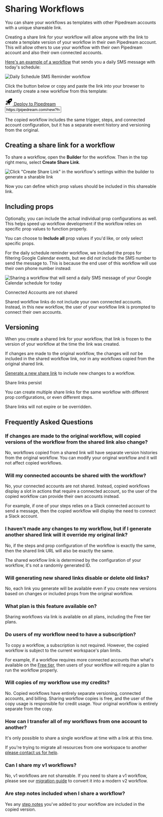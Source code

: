
# Sharing Workflows

You can share your workflows as templates with other Pipedream accounts with a unique shareable link.

Creating a share link for your workflow will allow anyone with the link to create a template version of your workflow in their own Pipedream account. This will allow others to use your workflow with their own Pipedream account and also their own connected accounts.

[Here's an example of a workflow](https://pipedream.com/new?h=tch_OYWfjz) that sends you a daily SMS message with today's schedule:

<div class="flex justify-center">
<img alt="Daily Schedule SMS Reminder workflow" src="https://res.cloudinary.com/pipedreamin/image/upload/v1685116771/docs/docs/share%20workflows/New_Project_6_n63kju.png" />
</div>

Click the button below or copy and paste the link into your browser to instantly create a new workflow from this template:

<div class="flex justify-between my-3">
  <a href="https://pipedream.com/new?h=tch_OYWfjz" class="rounded cursor-pointer pd-copy-workflow shadow-md">
    <div class="flex items-center">
      <svg style="width: 25px;" class="fill-current text-gray-500 mr-2" xmlns="http://www.w3.org/2000/svg" viewBox="0 0 24 24"><title>rocket-launch</title><path d="M13.13 22.19L11.5 18.36C13.07 17.78 14.54 17 15.9 16.09L13.13 22.19M5.64 12.5L1.81 10.87L7.91 8.1C7 9.46 6.22 10.93 5.64 12.5M21.61 2.39C21.61 2.39 16.66 .269 11 5.93C8.81 8.12 7.5 10.53 6.65 12.64C6.37 13.39 6.56 14.21 7.11 14.77L9.24 16.89C9.79 17.45 10.61 17.63 11.36 17.35C13.5 16.53 15.88 15.19 18.07 13C23.73 7.34 21.61 2.39 21.61 2.39M14.54 9.46C13.76 8.68 13.76 7.41 14.54 6.63S16.59 5.85 17.37 6.63C18.14 7.41 18.15 8.68 17.37 9.46C16.59 10.24 15.32 10.24 14.54 9.46M8.88 16.53L7.47 15.12L8.88 16.53M6.24 22L9.88 18.36C9.54 18.27 9.21 18.12 8.91 17.91L4.83 22H6.24M2 22H3.41L8.18 17.24L6.76 15.83L2 20.59V22M2 19.17L6.09 15.09C5.88 14.79 5.73 14.47 5.64 14.12L2 17.76V19.17Z" /></svg>
      <span class="block">
      Deploy to Pipedream 
      </span>
    </div>
  </a>

  <input type="text" class="rounded font-semibold text-center w-3/5 border-2 focus:border-emerald-600  rounded-sm py-2 underline" value="https://pipedream.com/new?h=tch_OYWfjz" />
</div>

The copied workflow includes the same trigger, steps, and connected account configuration, but it has a separate event history and versioning from the original.

## Creating a share link for a workflow

To share a workflow, open the **Builder** for the workflow. Then in the top right menu, select **Create Share Link**.

![Click "Create Share Link" in the workflow's settings within the builder to generate a sharable link](https://res.cloudinary.com/pipedreamin/image/upload/v1685119418/docs/docs/share%20workflows/CleanShot_2023-05-26_at_12.42.22_p4q3dr.png)

Now you can define which prop values should be included in this shareable link.

## Including props

Optionally, you can include the actual individual prop configurations as well. This helps speed up workflow development if the workflow relies on specific prop values to function properly.

You can choose to **Include all** prop values if you'd like, or only select specific props.

For the daily schedule reminder workflow, we included the props for filtering Google Calendar events, but we did _not_ include the SMS number to send the message to. This is because the end user of this workflow will use their own phone number instead:

![Sharing a workflow that will send a daily SMS message of your Google Calendar schedule for today](https://res.cloudinary.com/pipedreamin/image/upload/v1685113542/docs/docs/share%20workflows/CleanShot_2023-05-26_at_11.05.16_hebqpl.png)

<Callout type="info" emoji="ℹ️">
Connected Accounts are not shared

Shared workflow links do not include your own connected accounts. Instead, in this new workflow, the user of your workflow link is prompted to connect their own accounts.
</Callout>

## Versioning

When you create a shared link for your workflow, that link is frozen to the version of your workflow at the time the link was created.

If changes are made to the original workflow, the changes will _not_ be included in the shared workflow link, nor in any workflows copied from the original shared link.

[Generate a new share link](#creating-a-share-link-for-a-workflow) to include new changes to a workflow.

<Callout type="info" emoji="ℹ️">
Share links persist

You can create multiple share links for the same workflow with different prop configurations, or even different steps.

Share links will not expire or be overridden.
</Callout>

## Frequently Asked Questions

### If changes are made to the original workflow, will copied versions of the workflow from the shared link also change?

No, workflows copied from a shared link will have separate version histories from the original workflow. You can modify your original workflow and it will not affect copied workflows.

### Will my connected accounts be shared with the workflow?

No, your connected accounts are not shared. Instead, copied workflows display a slot in actions that require a connected account, so the user of the copied workflow can provide their own accounts instead.

For example, if one of your steps relies on a Slack connected account to send a message, then the copied workflow will display the need to connect a Slack account.

### I haven't made any changes to my workflow, but if I generate another shared link will it override my original link?

No, if the steps and prop configuration of the workflow is exactly the same, then the shared link URL will also be exactly the same.

The shared workflow link is determined by the configuration of your workflow, it's not a randomly generated ID.

### Will generating new shared links disable or delete old links?

No, each link you generate will be available even if you create new versions based on changes or included props from the original workflow.

### What plan is this feature available on?

Sharing workflows via link is available on all plans, including the Free tier plans.

### Do users of my workflow need to have a subscription?

To copy a workflow, a subscription is not required. However, the copied workflow is subject to the current workspace's plan limits.

For example, if a workflow requires more connected accounts than what's available on the [Free tier](/pricing/#free-tier), then users of your workflow will require a plan to run the workflow properly.

### Will copies of my workflow use my credits?

No. Copied workflows have entirely separate versioning, connected accounts, and billing. Sharing workflow copies is free, and the user of the copy usage is responsible for credit usage. Your original workflow is entirely separate from the copy.

### How can I transfer all of my workflows from one account to another?

It's only possible to share a single workflow at time with a link at this time.

If you're trying to migrate all resources from one workspace to another [please contact us for help](mailto:support@pipedream.com).

### Can I share my v1 workflows?

No, v1 workflows are not shareable. If you need to share a v1 workflow, please see our [migration guide](/migrate-from-v1/) to convert it into a modern v2 workflow.

### Are step notes included when I share a workflow?

Yes any [step notes](/workflows/steps/#step-notes) you've added to your workflow are included in the copied version.

